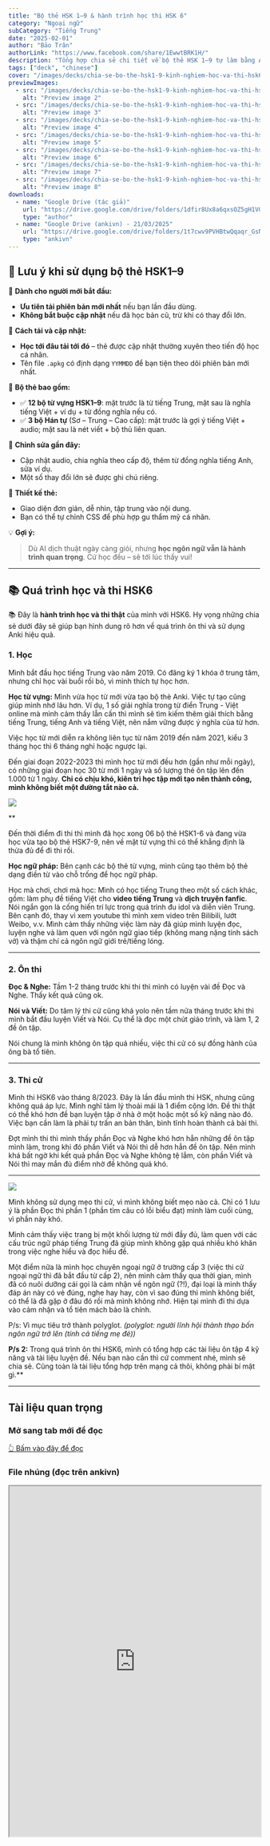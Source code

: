 ```yaml
---
title: "Bộ thẻ HSK 1–9 & hành trình học thi HSK 6"
category: "Ngoại ngữ"
subCategory: "Tiếng Trung"
date: "2025-02-01"
author: "Bảo Trân"
authorLink: "https://www.facebook.com/share/1EwwtBRK1H/"
description: "Tổng hợp chia sẻ chi tiết về bộ thẻ HSK 1–9 tự làm bằng Anki, kinh nghiệm học tiếng Trung, luyện thi HSK 6 và các phương pháp học hiệu quả."
tags: ["deck", "chinese"]
cover: "/images/decks/chia-se-bo-the-hsk1-9-kinh-nghiem-hoc-va-thi-hsk6-001.webp"
previewImages:
  - src: "/images/decks/chia-se-bo-the-hsk1-9-kinh-nghiem-hoc-va-thi-hsk6-002.webp"
    alt: "Preview image 2"
  - src: "/images/decks/chia-se-bo-the-hsk1-9-kinh-nghiem-hoc-va-thi-hsk6-003.webp"
    alt: "Preview image 3"
  - src: "/images/decks/chia-se-bo-the-hsk1-9-kinh-nghiem-hoc-va-thi-hsk6-004.webp"
    alt: "Preview image 4"
  - src: "/images/decks/chia-se-bo-the-hsk1-9-kinh-nghiem-hoc-va-thi-hsk6-005.webp"
    alt: "Preview image 5"
  - src: "/images/decks/chia-se-bo-the-hsk1-9-kinh-nghiem-hoc-va-thi-hsk6-006.webp"
    alt: "Preview image 6"
  - src: "/images/decks/chia-se-bo-the-hsk1-9-kinh-nghiem-hoc-va-thi-hsk6-007.webp"
    alt: "Preview image 7"
  - src: "/images/decks/chia-se-bo-the-hsk1-9-kinh-nghiem-hoc-va-thi-hsk6-008.webp"
    alt: "Preview image 8"
downloads:
  - name: "Google Drive (tác giả)"
    url: "https://drive.google.com/drive/folders/1dfir8Ux8a6qxsOZ5gH1VGYUiuATHzBi2"
    type: "author"
  - name: "Google Drive (ankivn) - 21/03/2025"
    url: "https://drive.google.com/drive/folders/1t7cwv9PVHBtwQqaqr_GsNZLRYFifoeQD?usp=sharing"
    type: "ankivn"
---
```


## 📖 Lưu ý khi sử dụng bộ thẻ HSK1–9

📌 **Dành cho người mới bắt đầu:**

- **Ưu tiên tải phiên bản mới nhất** nếu bạn lần đầu dùng.
- **Không bắt buộc cập nhật** nếu đã học bản cũ, trừ khi có thay đổi lớn.

📌 **Cách tải và cập nhật:**

- **Học tới đâu tải tới đó** – thẻ được cập nhật thường xuyên theo tiến độ học cá nhân.
- Tên file `.apkg` có định dạng `YYMMDD` để bạn tiện theo dõi phiên bản mới nhất.

📌 **Bộ thẻ bao gồm:**

- ✅ **12 bộ từ vựng HSK1–9**: mặt trước là từ tiếng Trung, mặt sau là nghĩa tiếng Việt + ví dụ + từ đồng nghĩa nếu có.
- ✅ **3 bộ Hán tự** (Sơ – Trung – Cao cấp): mặt trước là gợi ý tiếng Việt + audio; mặt sau là nét viết + bộ thủ liên quan.

📝 **Chỉnh sửa gần đây:**

- Cập nhật audio, chia nghĩa theo cấp độ, thêm từ đồng nghĩa tiếng Anh, sửa ví dụ.
- Một số thay đổi lớn sẽ được ghi chú riêng.

🎨 **Thiết kế thẻ:**

- Giao diện đơn giản, dễ nhìn, tập trung vào nội dung.
- Bạn có thể tự chỉnh CSS để phù hợp gu thẩm mỹ cá nhân.

💡 **Gợi ý:**

> Dù AI dịch thuật ngày càng giỏi, nhưng **học ngôn ngữ vẫn là hành trình quan trọng**. Cứ học đều – sẽ tới lúc thấy vui!

---

## 📚 Quá trình học và thi HSK6

📚 Đây là **hành trình học và thi thật** của mình với HSK6. Hy vọng những chia sẻ dưới đây sẽ giúp bạn hình dung rõ hơn về quá trình ôn thi và sử dụng Anki hiệu quả.

### 1. Học

Mình bắt đầu học tiếng Trung vào năm 2019. Có đăng ký 1 khóa ở trung tâm, nhưng chỉ học vài buổi rồi bỏ, vì mình thích tự học hơn.

**Học từ vựng:** Mình vừa học từ mới vừa tạo bộ thẻ Anki. Việc tự tạo cũng giúp mình nhớ lâu hơn. Ví dụ, 1 số giải nghĩa trong từ điển Trung - Việt online mà mình cảm thấy lẫn cấn thì mình sẽ tìm kiếm thêm giải thích bằng tiếng Trung, tiếng Anh và tiếng Việt, nên nắm vững được ý nghĩa của từ hơn.

Việc học từ mới diễn ra không liên tục từ năm 2019 đến năm 2021, kiểu 3 tháng học thì 6 tháng nghỉ hoặc ngược lại.

Đến giai đoạn 2022-2023 thì mình học từ mới đều hơn (gần như mỗi ngày), có những giai đoạn học 30 từ mới 1 ngày và số lượng thẻ ôn tập lên đến 1.000 từ 1 ngày. **Chỉ có chịu khó, kiên trì học tập mới tạo nên thành công, mình không biết một đường tắt nào cả.**

![](/images/decks/chia-se-bo-the-hsk1-9-kinh-nghiem-hoc-va-thi-hsk6-008.webp)

**

Đến thời điểm đi thi thì mình đã học xong 06 bộ thẻ HSK1-6 và đang vừa học vừa tạo bộ thẻ HSK7-9, nên về mặt từ vựng thì có thể khẳng định là thừa đủ để đi thi rồi.

**Học ngữ pháp:** Bên cạnh các bộ thẻ từ vựng, mình cũng tạo thêm bộ thẻ dạng điền từ vào chỗ trống để học ngữ pháp.

Học mà chơi, chơi mà học: Mình có học tiếng Trung theo một số cách khác, gồm: làm phụ đề tiếng Việt cho **video tiếng Trung** và **dịch truyện fanfic**. Nói ngắn gọn là cống hiến trí lực trong quá trình đu idol và diễn viên Trung. Bên cạnh đó, thay vì xem youtube thì mình xem video trên Bilibili, lướt Weibo, v.v. Mình cảm thấy những việc làm này đã giúp mình luyện đọc, luyện nghe và làm quen với ngôn ngữ giao tiếp (không mang nặng tính sách vở) và thậm chí cả ngôn ngữ giới trẻ/tiếng lóng.

---

### 2. Ôn thi

**Đọc & Nghe:** Tầm 1-2 tháng trước khi thi thì mình có luyện vài đề Đọc và Nghe. Thấy kết quả cũng ok.

**Nói và Viết:** Do tâm lý thi cử cũng khá yolo nên tầm nửa tháng trước khi thì mình bắt đầu luyện Viết và Nói. Cụ thể là đọc một chút giáo trình, và làm 1, 2 đề ôn tập.

Nói chung là mình không ôn tập quá nhiều, việc thi cử có sự đồng hành của ông bà tổ tiên.

----

### 3. Thi cử

Mình thi HSK6 vào tháng 8/2023. Đây là lần đầu mình thi HSK, nhưng cũng không quá áp lực. Mình nghĩ tâm lý thoải mái là 1 điểm cộng lớn. Đề thi thật có thể khó hơn đề bạn luyện tập ở nhà ở một hoặc một số kỹ năng nào đó. Việc bạn cần làm là phải tự trấn an bản thân, bình tĩnh hoàn thành cả bài thi.

Đợt mình thi thì mình thấy phần Đọc và Nghe khó hơn hẳn những đề ôn tập mình làm, trong khi đó phần Viết và Nói thì dễ hơn hẳn đề ôn tập. Nên mình khá bất ngờ khi kết quả phần Đọc và Nghe không tệ lắm, còn phần Viết và Nói thì may mắn đủ điểm nhờ đề không quá khó.

---

![](/images/decks/chia-se-bo-the-hsk1-9-kinh-nghiem-hoc-va-thi-hsk6-001.webp)

Mình không sử dụng mẹo thi cử, vì mình không biết mẹo nào cả. Chỉ có 1 lưu ý là phần Đọc thì phần 1 (phần tìm câu có lỗi biểu đạt) mình làm cuối cùng, vì phần này khó.

Mình cảm thấy việc trang bị một khối lượng từ mới đầy đủ, làm quen với các cấu trúc ngữ pháp tiếng Trung đã giúp mình không gặp quá nhiều khó khăn trong việc nghe hiểu và đọc hiểu đề.

Một điểm nữa là mình học chuyên ngoại ngữ ở trường cấp 3 (việc thi cử ngoại ngữ thì đã bắt đầu từ cấp 2), nên mình cảm thấy qua thời gian, mình đã có nuôi dưỡng cái gọi là cảm nhận về ngôn ngữ (?!), đại loại là mình thấy đáp án này có vẻ đúng, nghe hay hay, còn vì sao đúng thì mình không biết, có thể là đã gặp ở đâu đó rồi mà mình không nhớ. Hiện tại mình đi thi dựa vào cảm nhận và tổ tiên mách bảo là chính.

P/s: Vì mục tiêu trở thành polyglot.
*(polyglot: người lĩnh hội thành thạo bốn ngôn ngữ trở lên (tính cả tiếng mẹ đẻ))*

**P/s 2:** Trong quá trình ôn thi HSK6, mình có tổng hợp các tài liệu ôn tập 4 kỹ năng và tài liệu luyện đề. Nếu bạn nào cần thì cứ comment nhé, mình sẽ chia sẻ. Cũng toàn là tài liệu tổng hợp trên mạng cả thôi, không phải bí mật gì.**

---

## Tài liệu quan trọng

### Mở sang tab mới để đọc

[👆 Bấm vào đây để đọc](https://docs.google.com/document/d/1RdL8wWu6hjj2Gei39RI3__xozTOv1r-GdfqbnniiUPs/edit?usp=sharing)

### File nhúng (đọc trên ankivn)

<iframe
  src="https://docs.google.com/document/d/e/2PACX-1vQbsFxkOFNFZPEeaZmWlu9S6eAzyKCmjyHOusdnWI0uNCV0EwfsEmXeOwKoEKdCTk4nVUMjLmmXSjAJ/pub?embedded=true"
  width="100%"
  height="700px"
  style={{ border: "none" }}
></iframe>